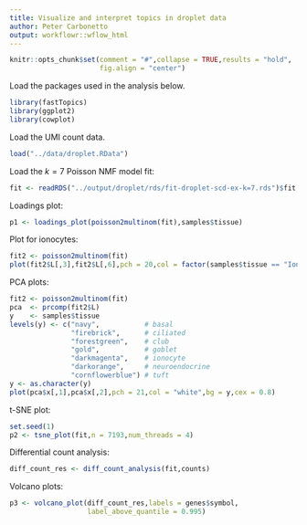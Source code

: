 ```yaml
---
title: Visualize and interpret topics in droplet data
author: Peter Carbonetto
output: workflowr::wflow_html
---
```


```r
knitr::opts_chunk$set(comment = "#",collapse = TRUE,results = "hold",
                      fig.align = "center")
```

Load the packages used in the analysis below.

```r
library(fastTopics)
library(ggplot2)
library(cowplot)
```

Load the UMI count data.

```r
load("../data/droplet.RData")
```

Load the $k = 7$ Poisson NMF model fit:

```r
fit <- readRDS("../output/droplet/rds/fit-droplet-scd-ex-k=7.rds")$fit
```

Loadings plot:

```r
p1 <- loadings_plot(poisson2multinom(fit),samples$tissue)
```

Plot for ionocytes:

```r
fit2 <- poisson2multinom(fit)
plot(fit2$L[,3],fit2$L[,6],pch = 20,col = factor(samples$tissue == "Ionocyte"))
```

PCA plots:

```r
fit2 <- poisson2multinom(fit)
pca  <- prcomp(fit2$L)
y    <- samples$tissue
levels(y) <- c("navy",           # basal
               "firebrick",      # ciliated
               "forestgreen",    # club
			   "gold",           # goblet
			   "darkmagenta",    # ionocyte
               "darkorange",     # neuroendocrine
			   "cornflowerblue") # tuft
y <- as.character(y)
plot(pca$x[,1],pca$x[,2],pch = 21,col = "white",bg = y,cex = 0.8)
```

t-SNE plot:

```r
set.seed(1)
p2 <- tsne_plot(fit,n = 7193,num_threads = 4)
```

Differential count analysis:

```r
diff_count_res <- diff_count_analysis(fit,counts)
```

Volcano plots:

```r
p3 <- volcano_plot(diff_count_res,labels = genes$symbol,
                   label_above_quantile = 0.995)
```
